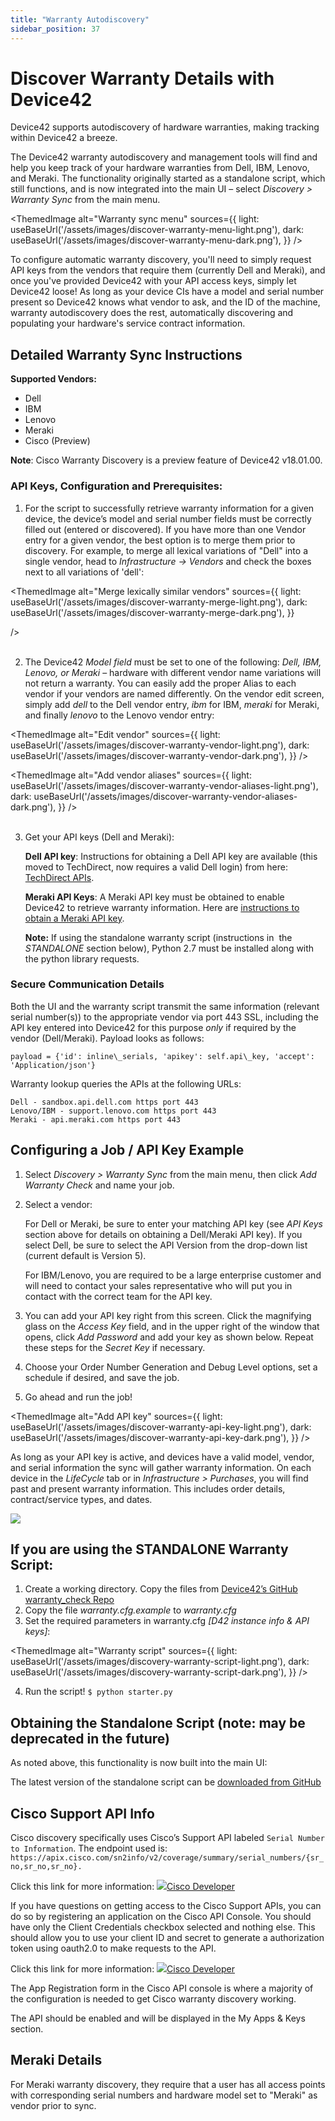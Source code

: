 ```yaml
---
title: "Warranty Autodiscovery"
sidebar_position: 37
---
```



# Discover Warranty Details with Device42

Device42 supports autodiscovery of hardware warranties, making tracking within Device42 a breeze.

The Device42 warranty autodiscovery and management tools will find and help you keep track of your hardware warranties from Dell, IBM, Lenovo, and Meraki. The functionality originally started as a standalone script, which still functions, and is now integrated into the main UI – select _Discovery > Warranty Sync_ from the main menu.

<ThemedImage
  alt="Warranty sync menu"
  sources={{
    light: useBaseUrl('/assets/images/discover-warranty-menu-light.png'),
    dark: useBaseUrl('/assets/images/discover-warranty-menu-dark.png'),
  }}
/>

To configure automatic warranty discovery, you'll need to simply request API keys from the vendors that require them (currently Dell and Meraki), and once you've provided Device42 with your API access keys, simply let Device42 loose! As long as your device CIs have a model and serial number present so Device42 knows what vendor to ask, and the ID of the machine, warranty autodiscovery does the rest, automatically discovering and populating your hardware's service contract information.

## Detailed Warranty Sync Instructions

**Supported Vendors:**

- Dell
- IBM
- Lenovo
- Meraki
- Cisco (Preview)

**Note**: Cisco Warranty Discovery is a preview feature of Device42 v18.01.00.

### API Keys, Configuration and Prerequisites:

1. For the script to successfully retrieve warranty information for a given device, the device’s model and serial number fields must be correctly filled out (entered or discovered). If you have more than one Vendor entry for a given vendor, the best option is to merge them prior to discovery. For example, to merge all lexical variations of "Dell" into a single vendor, head to _Infrastructure -> Vendors_ and check the boxes next to all variations of 'dell': 


<ThemedImage
  alt="Merge lexically similar vendors"
  sources={{
    light: useBaseUrl('/assets/images/discover-warranty-merge-light.png'),
    dark: useBaseUrl('/assets/images/discover-warranty-merge-dark.png'),
  }}
  
/>
<br/><br/>

2. The Device42 _Model field_ must be set to one of the following: _Dell, IBM, Lenovo, or Meraki_ – hardware with different vendor name variations will not return a warranty. You can easily add the proper Alias to each vendor if your vendors are named differently. On the vendor edit screen, simply add _dell_ to the Dell vendor entry, _ibm_ for IBM, _meraki_ for Meraki, and finally _lenovo_ to the Lenovo vendor entry: 

<ThemedImage
  alt="Edit vendor"
  sources={{
    light: useBaseUrl('/assets/images/discover-warranty-vendor-light.png'),
    dark: useBaseUrl('/assets/images/discover-warranty-vendor-dark.png'),
  }}
/>

<ThemedImage
  alt="Add vendor aliases"
  sources={{
    light: useBaseUrl('/assets/images/discover-warranty-vendor-aliases-light.png'),
    dark: useBaseUrl('/assets/images/discover-warranty-vendor-aliases-dark.png'),
  }}
/>
<br/><br/>

3. Get your API keys (Dell and Meraki):

    **Dell API key**: Instructions for obtaining a Dell API key are available (this moved to TechDirect, now requires a valid Dell login) from here: [TechDirect APIs](https://tdm.dell.com/td-auth?lang=en_UShttps://techdirect.dell.com/Portal/Login.aspx?ReturnUrl=%2Fportal%2FAboutAPIs.aspxtdLegacyUrl=%2Fportal%2FAboutAPIs.aspx).

    **Meraki API Keys**: A Meraki API key must be obtained to enable Device42 to retrieve warranty information. Here are [instructions to obtain a Meraki API key](https://developer.cisco.com/meraki/api-v1/#!authorization/obtaining-your-meraki-api-key).

    **Note:** If using the standalone warranty script (instructions in  the _STANDALONE_ section below), Python 2.7 must be installed along with the python library requests.

### Secure Communication Details

Both the UI and the warranty script transmit the same information (relevant serial number(s)) to the appropriate vendor via port 443 SSL, including the API key entered into Device42 for this purpose _only_ if required by the vendor (Dell/Meraki). Payload looks as follows:

```
payload = {'id': inline\_serials, 'apikey': self.api\_key, 'accept': 'Application/json'}
```

Warranty lookup queries the APIs at the following URLs:

```
Dell - sandbox.api.dell.com https port 443
Lenovo/IBM - support.lenovo.com https port 443
Meraki - api.meraki.com https port 443
```

## Configuring a Job / API Key Example

1. Select _Discovery > Warranty Sync_ from the main menu, then click _Add Warranty Check_ and name your job.
2. Select a vendor:
    
    For Dell or Meraki, be sure to enter your matching API key (see _API Keys_ section above for details on obtaining a Dell/Meraki API key). If you select Dell, be sure to select the API Version from the drop-down list (current default is Version 5).
    
    For IBM/Lenovo, you are required to be a large enterprise customer and will need to contact your sales representative who will put you in contact with the correct team for the API key.
    
3. You can add your API key right from this screen. Click the magnifying glass on the _Access Key_ field, and in the upper right of the window that opens, click _Add Password_ and add your key as shown below. Repeat these steps for the _Secret Key_ if necessary.
4. Choose your Order Number Generation and Debug Level options, set a schedule if desired, and save the job.
5. Go ahead and run the job!

<ThemedImage
  alt="Add API key"
  sources={{
    light: useBaseUrl('/assets/images/discover-warranty-api-key-light.png'),
    dark: useBaseUrl('/assets/images/discover-warranty-api-key-dark.png'),
  }}
/>

As long as your API key is active, and devices have a valid model, vendor, and serial information the sync will gather warranty information. On each device in the _LifeCycle_ tab or in _Infrastructure > Purchases_, you will find past and present warranty information. This includes order details, contract/service types, and dates.

![](/assets/images/WEB-598_warranty-ad-purchase-support-tab.png)

## If you are using the STANDALONE Warranty Script:

1. Create a working directory. Copy the files from [Device42’s GitHub warranty\_check Repo](https://github.com/device42/warranty_check/)
2. Copy the file _warranty.cfg.example_ to _warranty.cfg_
3. Set the required parameters in warranty.cfg _\[D42 instance info & API keys\]_:

<ThemedImage
  alt="Warranty script"
  sources={{
    light: useBaseUrl('/assets/images/discovery-warranty-script-light.png'),
    dark: useBaseUrl('/assets/images/discovery-warranty-script-dark.png'),
  }}
/>

4. Run the script! `$ python starter.py`

## Obtaining the Standalone Script (note: may be deprecated in the future)

As noted above, this functionality is now built into the main UI:

The latest version of the standalone script can be [downloaded from GitHub](https://codeload.github.com/device42/warranty_check/zip/refs/heads/master)

## Cisco Support API Info

Cisco discovery specifically uses Cisco’s Support API labeled `Serial Number to Information`. The endpoint used is: 
`https://apix.cisco.com/sn2info/v2/coverage/summary/serial_numbers/{sr_no,sr_no,sr_no}.`

Click this link for more information: [![](https://static.production.devnetcloud.com/images/favicon.ico)Cisco Developer](https://developer.cisco.com/docs/support-apis/#!serial-number-to-information/get-coverage-summary-by-serial-numbers)

If you have questions on getting access to the Cisco Support APIs, you can do so by registering an application on the Cisco API Console. You should have only the Client Credentials checkbox selected and nothing else. This should allow you to use your client ID and secret to generate a authorization token using oauth2.0 to make requests to the API.

Click this link for more information: [![](https://static.production.devnetcloud.com/images/favicon.ico)Cisco Developer](https://developer.cisco.com/docs/support-apis/#!application-registration/application-registration)

The App Registration form in the Cisco API console is where a majority of the configuration is needed to get Cisco warranty discovery working.

The API should be enabled and will be displayed in the My Apps & Keys section.

## Meraki Details

For Meraki warranty discovery, they require that a user has all access points with corresponding serial numbers and hardware model set to "Meraki" as vendor prior to sync.
